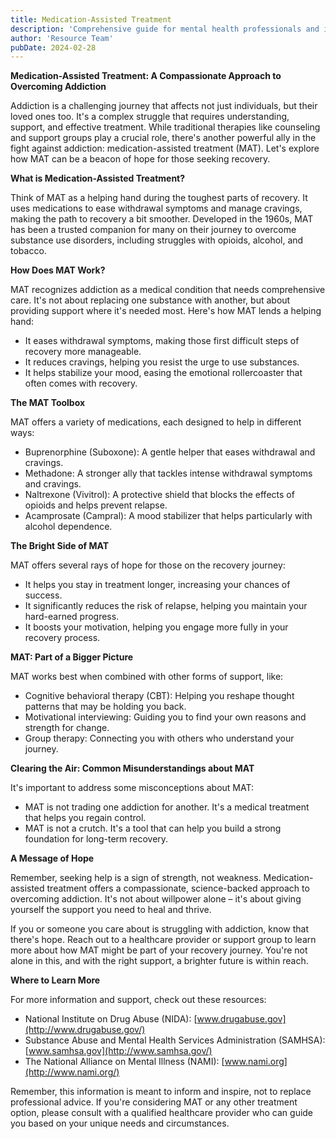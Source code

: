 ```yaml
---
title: Medication-Assisted Treatment
description: 'Comprehensive guide for mental health professionals and individuals in recovery'
author: 'Resource Team'
pubDate: 2024-02-28
---
```


**Medication-Assisted Treatment: A Compassionate Approach to Overcoming Addiction**

Addiction is a challenging journey that affects not just individuals, but their loved ones too. It's a complex struggle that requires understanding, support, and effective treatment. While traditional therapies like counseling and support groups play a crucial role, there's another powerful ally in the fight against addiction: medication-assisted treatment (MAT). Let's explore how MAT can be a beacon of hope for those seeking recovery.

**What is Medication-Assisted Treatment?**

Think of MAT as a helping hand during the toughest parts of recovery. It uses medications to ease withdrawal symptoms and manage cravings, making the path to recovery a bit smoother. Developed in the 1960s, MAT has been a trusted companion for many on their journey to overcome substance use disorders, including struggles with opioids, alcohol, and tobacco.

**How Does MAT Work?**

MAT recognizes addiction as a medical condition that needs comprehensive care. It's not about replacing one substance with another, but about providing support where it's needed most. Here's how MAT lends a helping hand:

- It eases withdrawal symptoms, making those first difficult steps of recovery more manageable.
- It reduces cravings, helping you resist the urge to use substances.
- It helps stabilize your mood, easing the emotional rollercoaster that often comes with recovery.

**The MAT Toolbox**

MAT offers a variety of medications, each designed to help in different ways:

- Buprenorphine (Suboxone): A gentle helper that eases withdrawal and cravings.
- Methadone: A stronger ally that tackles intense withdrawal symptoms and cravings.
- Naltrexone (Vivitrol): A protective shield that blocks the effects of opioids and helps prevent relapse.
- Acamprosate (Campral): A mood stabilizer that helps particularly with alcohol dependence.

**The Bright Side of MAT**

MAT offers several rays of hope for those on the recovery journey:

- It helps you stay in treatment longer, increasing your chances of success.
- It significantly reduces the risk of relapse, helping you maintain your hard-earned progress.
- It boosts your motivation, helping you engage more fully in your recovery process.

**MAT: Part of a Bigger Picture**

MAT works best when combined with other forms of support, like:

- Cognitive behavioral therapy (CBT): Helping you reshape thought patterns that may be holding you back.
- Motivational interviewing: Guiding you to find your own reasons and strength for change.
- Group therapy: Connecting you with others who understand your journey.

**Clearing the Air: Common Misunderstandings about MAT**

It's important to address some misconceptions about MAT:

- MAT is not trading one addiction for another. It's a medical treatment that helps you regain control.
- MAT is not a crutch. It's a tool that can help you build a strong foundation for long-term recovery.

**A Message of Hope**

Remember, seeking help is a sign of strength, not weakness. Medication-assisted treatment offers a compassionate, science-backed approach to overcoming addiction. It's not about willpower alone – it's about giving yourself the support you need to heal and thrive.

If you or someone you care about is struggling with addiction, know that there's hope. Reach out to a healthcare provider or support group to learn more about how MAT might be part of your recovery journey. You're not alone in this, and with the right support, a brighter future is within reach.

**Where to Learn More**

For more information and support, check out these resources:

- National Institute on Drug Abuse (NIDA): [www.drugabuse.gov](http://www.drugabuse.gov/)
- Substance Abuse and Mental Health Services Administration (SAMHSA): [www.samhsa.gov](http://www.samhsa.gov/)
- The National Alliance on Mental Illness (NAMI): [www.nami.org](http://www.nami.org/)

Remember, this information is meant to inform and inspire, not to replace professional advice. If you're considering MAT or any other treatment option, please consult with a qualified healthcare provider who can guide you based on your unique needs and circumstances.
